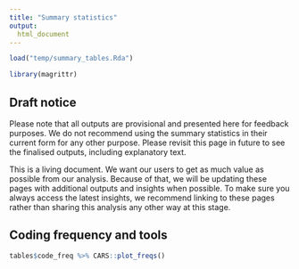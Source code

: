 ```yaml
---
title: "Summary statistics"
output:
  html_document
---
```


```r

load("temp/summary_tables.Rda")

library(magrittr)

```


## Draft notice

Please note that all outputs are provisional and presented here for feedback purposes. We do not recommend using the summary statistics in their current form for any other purpose. Please revisit this page in future to see the finalised outputs, including explanatory text. 

This is a living document. We want our users to get as much value as possible from our analysis. Because of that, we will be updating these pages with additional outputs and insights when possible. To make sure you always access the latest insights, we recommend linking to these pages rather than sharing this analysis any other way at this stage. 


## Coding frequency and tools

```r

tables$code_freq %>% CARS::plot_freqs()

```

